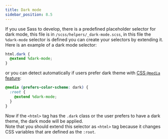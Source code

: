 ```yaml
---
title: Dark mode
sidebar_position: 8.5
---
```


If you use Sass to develop, there is a predefined placeholder selector for dark mode, this file is in `/scss/helpers/_dark-mode.scss`, in this file the `%dark-mode` selector is defined you can create your selectors by extending it.  
Here is an example of a dark mode selector:

```scss title="style.scss"
html.dark {
  @extend %dark-mode;
}
```

or you can detect automatically if users prefer dark theme with [CSS `@media` feature](https://developer.mozilla.org/en-US/docs/Web/CSS/@media/prefers-color-scheme):

```scss title="style.scss"
@media (prefers-color-scheme: dark) {
  :root {
    @extend %dark-mode;
  }
}
```

Now if the `<html>` tag has the `.dark` class or the user prefers to have a dark theme, the dark mode will be applied.  
Note that you should extend this selector as `<html>` tag because it changes CSS variables that are defined as the `:root`.
